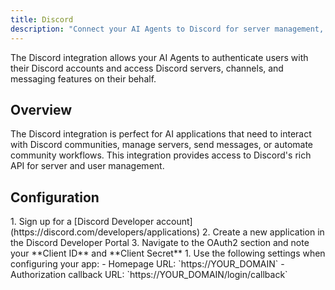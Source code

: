 ```yaml
---
title: Discord
description: "Connect your AI Agents to Discord for server management, messaging, and community features."
---
```



The Discord integration allows your AI Agents to authenticate users with their Discord accounts and access Discord servers, channels, and messaging features on their behalf.

## Overview

The Discord integration is perfect for AI applications that need to interact with Discord communities, manage servers, send messages, or automate community workflows. This integration provides access to Discord's rich API for server and user management.

## Configuration

<Steps>
  <Step title="Set up app in Discord">
    1. Sign up for a [Discord Developer account](https://discord.com/developers/applications)
    2. Create a new application in the Discord Developer Portal
    3. Navigate to the OAuth2 section and note your **Client ID** and **Client Secret**
  </Step>
  <Step title="Configure for Auth0">
    1. Use the following settings when configuring your app:
      - Homepage URL: `https://YOUR_DOMAIN`
      - Authorization callback URL: `https://YOUR_DOMAIN/login/callback`
  </Step>
</Steps>

<FindDomainInfoBlock />

<AddConnectionInAuth0 />
